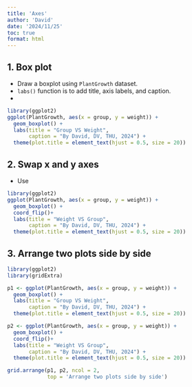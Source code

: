 ```yaml
---
title: 'Axes'
author: 'David'
date: '2024/11/25'
toc: true
format: html
---
```


## 1. Box plot
- Draw a boxplot using `PlantGrowth` dataset.
- `labs()` function is to add title, axis labels, and caption.
- 


```r
library(ggplot2)
ggplot(PlantGrowth, aes(x = group, y = weight)) +
  geom_boxplot() +
  labs(title = "Group VS Weight",
       caption = "By David, DV, THU, 2024") +
  theme(plot.title = element_text(hjust = 0.5, size = 20))
```

## 2. Swap x and y axes
- Use 

```r
library(ggplot2)
ggplot(PlantGrowth, aes(x = group, y = weight)) +
  geom_boxplot() +
  coord_flip()+
  labs(title = "Weight VS Group",
       caption = "By David, DV, THU, 2024") +
  theme(plot.title = element_text(hjust = 0.5, size = 20))
```

## 3. Arrange two plots side by side

```r
library(ggplot2)
library(gridExtra)

p1 <- ggplot(PlantGrowth, aes(x = group, y = weight)) +
  geom_boxplot() +
  labs(title = "Group VS Weight",
       caption = "By David, DV, THU, 2024") +
  theme(plot.title = element_text(hjust = 0.5, size = 20))

p2 <- ggplot(PlantGrowth, aes(x = group, y = weight)) +
  geom_boxplot() +
  coord_flip()+
  labs(title = "Weight VS Group",
       caption = "By David, DV, THU, 2024") +
  theme(plot.title = element_text(hjust = 0.5, size = 20))

grid.arrange(p1, p2, ncol = 2,
             top = 'Arrange two plots side by side')
```

